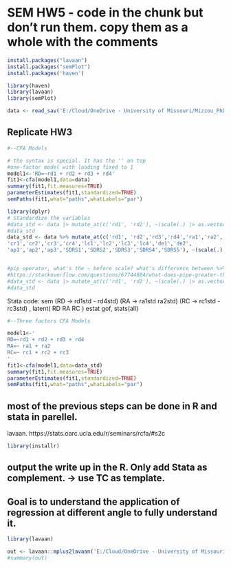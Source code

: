 # SEM HW5 - code in the chunk but don't run them. copy them as a whole with the comments
```r
install.packages("lavaan")
install.packages("semPlot")
install.packages('haven')
```


```r

library(haven)
library(lavaan)
library(semPlot)
```


```r
data <- read_sav('E:/Cloud/OneDrive - University of Missouri/Mizzou_PhD/Class plan/2022 Measurement Seminar Singh/DBAP643_Spring_2021 Sohana_Observed_Data_w_SDRS.sav')
```


## Replicate HW3


```r
#--CFA Models

# the syntax is special. It has the '' on top 
#one-factor model with loading fixed to 1
model1<-'RD=~rd1 + rd2 + rd3 + rd4'
fit1<-cfa(model1,data=data)
summary(fit1,fit.measures=TRUE)
parameterEstimates(fit1,standardized=TRUE)
semPaths(fit1,what="paths",whatLabels="par")
```

```r
library(dplyr) 
# Standardize the variables 
#data_std <- data |> mutate_at(c('rd1', 'rd2'), ~(scale(.) |> as.vector))
#data_std
data_std <- data %>% mutate_at(c('rd1', 'rd2','rd3','rd4','ra1','ra2','rc1','rc2','rc3',
'cr1','cr2','cr3','cr4','lc1','lc2','lc3','lc4','de1','de2',
'ap1','ap2','ap3','SDRS1','SDRS2','SDRS3','SDRS4','SDRS5'), ~(scale(.) %>% as.vector))


#pip operator, what's the ~ before scale? what's difference between %>% and |>, not the same?
#https://stackoverflow.com/questions/67744604/what-does-pipe-greater-than-mean-in-r
#data_std <- data |> mutate_at(c('rd1', 'rd2'), ~(scale(.) |> as.vector))
#data_std
```


Stata code: 
sem (RD -> rd1std - rd4std) (RA -> ra1std ra2std) (RC -> rc1std - rc3std) , latent( RD  RA  RC )
estat gof, stats(all)

```r

#--Three factors CFA Models

model1<-'
RD=~rd1 + rd2 + rd3 + rd4
RA=~ ra1 + ra2
RC=~ rc1 + rc2 + rc3
'
fit1<-cfa(model1,data=data_std)
summary(fit1,fit.measures=TRUE)
parameterEstimates(fit1,standardized=TRUE)
semPaths(fit1,what="paths",whatLabels="par")

```


## most of the previous steps can be done in R and stata in parellel. 
lavaan. 
https://stats.oarc.ucla.edu/r/seminars/rcfa/#s2c


```r
library(installr)
```


## output the write up in the R. Only add Stata as complement. -> use TC as template. 


## Goal is to understand the application of regression at different angle to fully understand it.
```r
library(lavaan)
```

```r
out <- lavaan::mplus2lavaan('E:/Cloud/OneDrive - University of Missouri/Mizzou_PhD/Class plan/2022 Measurement Seminar Singh/HW5/sample0.inp')
#summary(out)
```
```r

```


